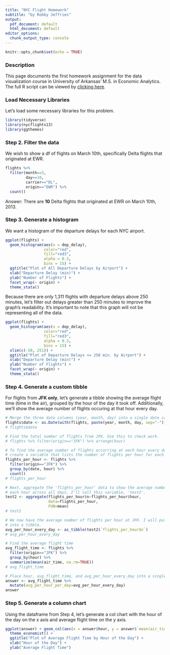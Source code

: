```yaml
---
title: "NYC Flight Homework"
subtitle: "by Robby Jeffries"
output:
  pdf_document: default
  html_document: default
editor_options:
  chunk_output_type: console
---
```


```r
knitr::opts_chunk$set(echo = TRUE)
```

### Description

This page documents the first homework assignment for the data visualization course in University of Arkansas' M.S. in Economic Analytics. The full R script can be viewed by [clicking here](https://github.com/robbyjeffries1/MSEA2022/blob/main/DataVisualization/DVHW/Jeffries_Assignment_1_2021-09-06.R).

### Load Necessary Libraries

Let's load some necessary libraries for this problem.

```r
library(tidyverse)
library(nycflights13)
library(ggthemes)
```

### Step 2. Filter the data

We wish to show a df of flights on March 10th, specifically Delta flights that originated at EWR.

``` r
flights %>%
  filter(month==3, 
         day==10, 
         carrier=="DL", 
         origin=="EWR") %>%
  count() 
```

Answer: There are **10** Delta flights that originated at EWR on March 10th, 2013.

### Step 3. Generate a histogram

We want a histogram of the departure delays for each NYC airport. 

```r
ggplot(flights) + 
  geom_histogram(aes(x = dep_delay), 
                 color="red",
                 fill="red3",
                 alpha = 0.3,
                 bins = 15) +
  ggtitle("Plot of All Departure Delays by Airport") +
  xlab("Departure Delay (min)") +
  ylab("Number of Flights") +
  facet_wrap(~ origin) +
  theme_stata()
```

Because there are only 1,311 flights with departure delays above 250 minutes, let's filter out delays greater than 250 minutes to improve the graph's readability. It's important to note that this graph will not be representing all of the data.

```r
ggplot(flights) + 
  geom_histogram(aes(x = dep_delay), 
                 color="red",
                 fill="red3",
                 alpha = 0.3,
                 bins = 15) +
  xlim(c(-50, 251)) +
  ggtitle("Plot of Departure Delays <= 250 min. by Airport") +
  xlab("Departure Delay (min)") +
  ylab("Number of Flights") +
  facet_wrap(~ origin) +
  theme_stata()
```

### Step 4. Generate a custom tibble

For flights from **JFK only**, let's generate a tibble showing the average flight time (time in the air), grouped by the hour of the day it took off. Additionally, we'll show the average number of flights occuring at that hour every day.

```r
# Merge the three date columns (year, month, day) into a single date column
flights$date <- as.Date(with(flights, paste(year, month, day, sep="-")), "%Y-%m-%d")
# flights$date

# Find the total number of flights from JFK. Use this to check work.
# flights %>% filter(origin=="JFK") %>% arrange(hour)

# To find the average number of flights occurring at each hour every day,
# create a variable that lists the number of flights per hour for each day.
flights_per_hour <- flights %>% 
  filter(origin=="JFK") %>% 
  group_by(date, hour) %>% 
  count()
# flights_per_hour

# Next, aggregate the 'flights_per_hour' data to show the average number of flights for 
# each hour across all days. I'll call this variable, 'test2'.
test2 <- aggregate(flights_per_hour$n~flights_per_hour$hour, 
                   data=flights_per_hour, 
                   FUN=mean)
# test2

# We now have the average number of flights per hour at JFK. I will put them
# into a tibble.
avg_per_hour_every_day <- as_tibble(test2$`flights_per_hour$n`)
# avg_per_hour_every_day

# Find the average flight time
avg_flight_time <- flights %>% 
  filter(origin=="JFK") %>%
  group_by(hour) %>%
  summarize(mean(air_time, na.rm=TRUE))
# avg_flight_time

# Place hour, avg_flight_time, and avg_per_hour_every_day into a single tibble
answer <- avg_flight_time %>%
  mutate(avg_per_hour_per_day=avg_per_hour_every_day)
answer
```

### Step 5. Generate a column chart

Using the dataframe from Step 4, let's generate a col chart with the hour of the day on the x axis and average flight time on the y axis.

```r
ggplot(answer) + geom_col(aes(x = answer$hour, y = answer$`mean(air_time, na.rm = TRUE)`), fill="dodgerblue4") +
  theme_economist() +
  ggtitle("Plot of Average Flight Time by Hour of the Day") +
  xlab("Hour of the Day") +
  ylab("Average Flight Time")
```

